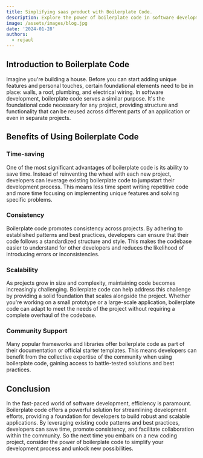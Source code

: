 ```yaml
---
title: Simplifying saas product with Boilerplate Code.
description: Explore the power of boilerplate code in software development. Learn how it accelerates project setup, maintains consistency, ensures scalability, and taps into community expertise, revolutionizing the development process.
image: /assets/images/blog.jpg
date: '2024-01-28'
authors:
  - rejaul
---
```


## Introduction to Boilerplate Code

Imagine you're building a house. Before you can start adding unique features and personal touches, certain foundational elements need to be in place: walls, a roof, plumbing, and electrical wiring. In software development, boilerplate code serves a similar purpose. It's the foundational code necessary for any project, providing structure and functionality that can be reused across different parts of an application or even in separate projects.

## Benefits of Using Boilerplate Code

### Time-saving

One of the most significant advantages of boilerplate code is its ability to save time. Instead of reinventing the wheel with each new project, developers can leverage existing boilerplate code to jumpstart their development process. This means less time spent writing repetitive code and more time focusing on implementing unique features and solving specific problems.

### Consistency

Boilerplate code promotes consistency across projects. By adhering to established patterns and best practices, developers can ensure that their code follows a standardized structure and style. This makes the codebase easier to understand for other developers and reduces the likelihood of introducing errors or inconsistencies.

### Scalability

As projects grow in size and complexity, maintaining code becomes increasingly challenging. Boilerplate code can help address this challenge by providing a solid foundation that scales alongside the project. Whether you're working on a small prototype or a large-scale application, boilerplate code can adapt to meet the needs of the project without requiring a complete overhaul of the codebase.

### Community Support

Many popular frameworks and libraries offer boilerplate code as part of their documentation or official starter templates. This means developers can benefit from the collective expertise of the community when using boilerplate code, gaining access to battle-tested solutions and best practices.

## Conclusion

In the fast-paced world of software development, efficiency is paramount. Boilerplate code offers a powerful solution for streamlining development efforts, providing a foundation for developers to build robust and scalable applications. By leveraging existing code patterns and best practices, developers can save time, promote consistency, and facilitate collaboration within the community. So the next time you embark on a new coding project, consider the power of boilerplate code to simplify your development process and unlock new possibilities.
